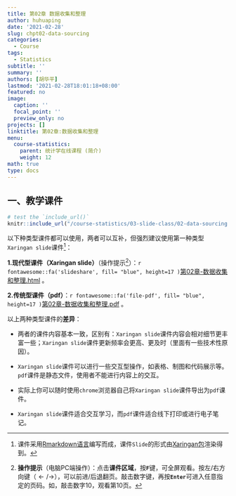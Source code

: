 ```yaml
---
title: 第02章 数据收集和整理
author: huhuaping
date: '2021-02-28'
slug: chpt02-data-sourcing
categories:
  - Course
tags:
  - Statistics
subtitle: ''
summary: ''
authors: [胡华平]
lastmod: '2021-02-28T18:01:18+08:00'
featured: no
image:
  caption: ''
  focal_point: ''
  preview_only: no
projects: []
linktitle: 第02章:数据收集和整理
menu:
  course-statistics:
    parent: 统计学在线课程 (简介)
    weight: 12
math: true
type: docs
---
```


## 一、教学课件

```r
# test the `include_url()`
knitr::include_url("/course-statistics/03-slide-class/02-data-sourcing.html")
```

以下种类型课件都可以使用，两者可以互补，但强烈建议使用第一种类型`Xaringan slide`课件[^a]：

**1.现代型课件（Xaringan slide）**（操作提示[^b]）：`r fontawesome::fa('slideshare', fill= "blue", height=17 )`[第02章-数据收集和整理.html](/course-statistics/03-slide-class/02-data-sourcing.html) 。


**2.传统型课件（pdf）**：`r fontawesome::fa('file-pdf', fill= "blue", height=17 )`[第02章-数据收集和整理.pdf](#) 。


以上两种类型课件的**差异**：

- 两者的课件内容基本一致，区别有：`Xaringan slide`课件内容会相对细节更丰富一些；`Xaringan slide`课件更新频率会更高、更及时（里面有一些技术性原因）。

- `Xaringan slide`课件可以进行一些交互型操作，如表格、制图和代码展示等。`pdf`课件是静态文件，使用者不能进行内容上的交互。

- 实际上你可以随时使用`chrome`浏览器自己将`Xaringan slide`课件导出为`pdf`课件。

- `Xaringan slide`课件适合交互学习，而`pdf`课件适合线下打印或进行电子笔记。


<!---footnote following--->

[^a]:课件采用[Rmarkdown语言](https://rmarkdown.rstudio.com/)编写而成，课件`Slide`的形式由[Xaringan包](https://github.com/yihui/xaringan)渲染得到。

[^b]:**操作提示**（电脑PC端操作）：点击**课件区域**，按**`F`**键，可全屏观看。按左/右方向键（$\leftarrow/\rightarrow$），可以前进/后退翻页。敲击数字键，再按**`Enter`**可进入任意指定的页码。如，敲击数字10，观看第10页。


